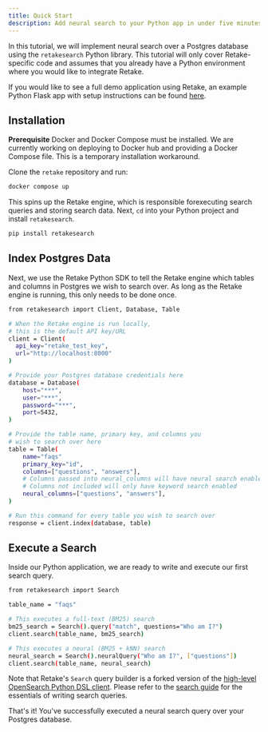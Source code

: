 ```yaml
---
title: Quick Start
description: Add neural search to your Python app in under five minutes
---
```


In this tutorial, we will implement neural search over a
Postgres database using the `retakesearch` Python library. This tutorial will
only cover Retake-specific code and assumes that you already have a Python environment
where you would like to integrate Retake.

If you would like to see a full demo application using Retake, an example Python Flask app with
setup instructions can be found [here](https://github.com/getretake/search/tree/dev/examples/flask).

## Installation

<Info>**Prerequisite** Docker and Docker Compose must be installed.</Info>
<Warning>
  We are currently working on deploying to Docker hub and providing a Docker
  Compose file. This is a temporary installation workaround.
</Warning>

Clone the `retake` repository and run:

```bash
docker compose up
```

This spins up the Retake engine, which is responsible forexecuting search queries and storing search data.
Next, `cd` into your Python project and install `retakesearch`.

```bash
pip install retakesearch
```

## Index Postgres Data

Next, we use the Retake Python SDK to tell the Retake engine which tables and columns in Postgres we wish
to search over. As long as the Retake engine is running, this only needs to be done once.

```bash
from retakesearch import Client, Database, Table

# When the Retake engine is run locally,
# this is the default API key/URL
client = Client(
  api_key="retake_test_key",
  url="http://localhost:8000"
)

# Provide your Postgres database credentials here
database = Database(
    host="***",
    user="***",
    password="***",
    port=5432,
)

# Provide the table name, primary key, and columns you
# wish to search over here
table = Table(
    name="faqs"
    primary_key="id",
    columns=["questions", "answers"],
    # Columns passed into neural_columns will have neural search enabled
    # Columns not included will only have keyword search enabled
    neural_columns=["questions", "answers"],
)

# Run this command for every table you wish to search over
response = client.index(database, table)
```

## Execute a Search

Inside our Python application, we are ready to write and execute our first search query.

```bash
from retakesearch import Search

table_name = "faqs"

# This executes a full-text (BM25) search
bm25_search = Search().query("match", questions="Who am I?")
client.search(table_name, bm25_search)

# This executes a neural (BM25 + kNN) search
neural_search = Search().neuralQuery("Who am I?", ["questions"])
client.search(table_name, neural_search)
```

Note that Retake's `Search` query builder is a forked version of the
[high-level OpenSearch Python DSL client](https://opensearch.org/docs/latest/clients/python-high-level).
Please refer to the [search guide]() for the essentials of writing search queries.

That's it! You've successfully executed a neural search query over your Postgres database.
